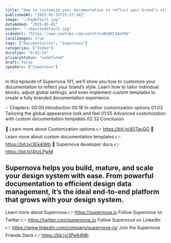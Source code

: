 ```yaml
---
title: "How to customize your documentation to reflect your brand’s style | Supernova 101"
publishedAt: "2025-01-31T15:57:34Z"
image: "./hqdefault.jpg"
dateAdded: "2025-05-01"
poster: "./maxresdefault.jpg"
videoUrl: "https://www.youtube.com/watch?v=BkAKI3QeYHk"
localImages: true
tags: ["Documentation", "Supernova"]
categories: ["Video"]
duration: "0:02:54"
privacyStatus: "undefined"
draft: false
speakers: ["Supernova"]
---
```


In this episode of Supernova 101, we’ll show you how to customize your documentation to reflect your brand’s style. Learn how to tailor individual blocks, adjust global settings, and even implement custom templates to create a fully branded documentation experience.

💡 Chapters:
00:00 Introduction
00:18 In-editor customization options
01:03 Tailoring the global appearance look and feel
01:55 Advanced customization with custom documentation templates
02:32 Conclusion

🔗 Learn more about Customization options 👉 https://bit.ly/40TayGO
🔗 Learn more about custom documentation templates 👉 https://bit.ly/3Ek4IWb
🔗 Supernova developer docs 👉 https://bit.ly/4hzLPwM

## Supernova helps you build, mature, and scale your design system with ease. From powerful documentation to efficient design data management, it’s the ideal end-to-end platform that grows with your design system.

Learn more about Supernova 👉 https://supernova.io
Follow Supernova on Twitter 👉 https://twitter.com/supernova_io
Follow Supernova on LinkedIn 👉 https://www.linkedin.com/company/supernova-io/
Join the Supernova Friends Slack 👉 https://bit.ly/3Pe84Mh
